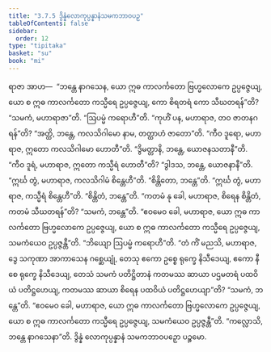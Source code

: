 ```yaml
---
title: "3.7.5 ဒွိန္နံလောကုပ္ပန္နာနံသမကဘာဝပဉှ"
tableOfContents: false
sidebar:
  order: 12
type: "tipitaka"
basket: "su"
book: "mi"
---
```



<DynamicBreadcrumb />

<Division number="98" book="mi">

<Paragraph number="470" book="mi">
ရာဇာ အာဟ—  “ဘန္တေ နာဂသေန, ယော ဣဓ ကာလင်္ကတော ဗြဟ္မလောကေ ဥပ္ပဇ္ဇေယျ, ယော စ ဣဓ ကာလင်္ကတော ကသ္မီရေ ဥပ္ပဇ္ဇေယျ, ကော စိရတရံ ကော သီဃတရန်”တိ? “သမကံ, မဟာရာဇာ”တိ.
</Paragraph>

<Paragraph number="471" book="mi">
“ဩပမ္မံ ကရောဟီ”တိ. “ကုဟိံ ပန, မဟာရာဇ, တဝ ဇာတနဂရန်”တိ? “အတ္ထိ, ဘန္တေ, ကလသိဂါမော နာမ, တတ္ထာဟံ ဇာတော”တိ. “ကီဝ ဒူရော, မဟာရာဇ, ဣတော ကလသိဂါမော ဟောတီ”တိ. “ဒွိမတ္တာနိ, ဘန္တေ, ယောဇနသတာနီ”တိ. “ကီဝ ဒူရံ, မဟာရာဇ, ဣတော ကသ္မီရံ ဟောတီ”တိ? “ဒွါဒသ, ဘန္တေ, ယောဇနာနီ”တိ. “ဣင်္ဃ တွံ, မဟာရာဇ, ကလသိဂါမံ စိန္တေဟီ”တိ. “စိန္တိတော, ဘန္တေ”တိ. “ဣင်္ဃ တွံ, မဟာရာဇ, ကသ္မီရံ စိန္တေဟီ”တိ. “စိန္တိတံ, ဘန္တေ”တိ. “ကတမံ နု ခေါ, မဟာရာဇ, စိရေန စိန္တိတံ, ကတမံ သီဃတရန်”တိ? “သမကံ, ဘန္တေ”တိ. “ဧဝမေဝ ခေါ, မဟာရာဇ, ယော ဣဓ ကာလင်္ကတော ဗြဟ္မလောကေ ဥပ္ပဇ္ဇေယျ, ယော စ ဣဓ ကာလင်္ကတော ကသ္မီရေ ဥပ္ပဇ္ဇေယျ, သမကံယေဝ ဥပ္ပဇ္ဇန္တီ”တိ.
</Paragraph>

<Paragraph number="472" book="mi">
“ဘိယျော ဩပမ္မံ ကရောဟီ”တိ. “တံ ကိံ မညသိ, မဟာရာဇ, ဒွေ သကုဏာ အာကာသေန ဂစ္ဆေယျုံ, တေသု ဧကော ဥစ္စေ ရုက္ခေ နိသီဒေယျ, ဧကော နီစေ ရုက္ခေ နိသီဒေယျ, တေသံ သမကံ ပတိဋ္ဌိတာနံ ကတမဿ ဆာယာ ပဌမတရံ ပထဝိယံ ပတိဋ္ဌဟေယျ, ကတမဿ ဆာယာ စိရေန ပထဝိယံ ပတိဋ္ဌဟေယျာ”တိ? “သမကံ, ဘန္တေ”တိ. “ဧဝမေဝ ခေါ, မဟာရာဇ, ယော ဣဓ ကာလင်္ကတော ဗြဟ္မလောကေ ဥပ္ပဇ္ဇေယျ, ယော စ ဣဓ ကာလင်္ကတော ကသ္မီရေ ဥပ္ပဇ္ဇေယျ, သမကံယေဝ ဥပ္ပဇ္ဇန္တီ”တိ.
</Paragraph>

<Paragraph number="473" book="mi">
“ကလ္လောသိ, ဘန္တေ နာဂသေနာ”တိ.

</Paragraph>
</Division>

<Paragraph number="474" type="center" book="mi">
ဒွိန္နံ လောကုပ္ပန္နာနံ သမကဘာဝပဉှော ပဉ္စမော.
</Paragraph>